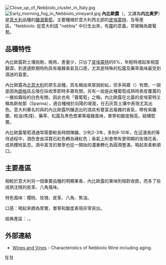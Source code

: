 [[File:Close_up_of_Nebbiolo_cluster_in_Italy.jpg|right]]
[[File:Early_morning_fog_in_Nebbiolo_vineyard.jpg|right]]
'''內比歐露'''（{{lang-it|'''Nebbiolo'''}}，又譯為'''内比奥罗'''）是[[意大利|意大利]]品種的[[釀酒葡萄|釀酒葡萄]]，主要種植於意大利西北部的[[皮埃蒙特|皮埃蒙特]]、{{tsl|en|Barolo|巴羅洛}}及{{tsl|en|Barbaresco|巴巴瑞斯克}}等產區。"Nebbiolo: 從意大利語 "nebbia" 中衍生出來，有[[霧|霧]]的意義，常被稱為霧葡萄。

==品種特性==

內比歐露對土壤挑剔，晚熟，產量少，只佔了[[皮埃蒙特|皮埃蒙特]]的6%，年輕時嚐起來相當艱澀，到達適飲期時則具有複雜香氣及口感，尤其是特殊的松露及藥草風味最受到酒迷的喜愛。

內比歐露為[[北意大利|北意大利]]的原生品種，其名稱由來眾說紛紜，但多與霧（{{tsl|en|Nebbia|nebbia}}）有關，一說是因為[[朗格|朗格]]區丘陵在採收季節時多霧有關，另有一說是此種葡萄成熟時表皮覆蓋的一層如霧般的白色{{tsl|en|Pruinescence|天然蠟}}有關，因此也有「霧葡萄」之稱。內比歐露在北義的皮埃蒙特又稱為斯帕那（Spanna），適合種植於向陽的坡面，在石灰質土壤中表現尤其出色。意大利著名的{{tsl|en|Barlolo|巴羅洛}}與{{tsl|en|Barbaresco|巴巴瑞斯可}}的內比歐露所釀造出的酒具有豐富且複雜的香氣，帶有紫羅蘭、柏油(焦煤)、藥草、松露及黑色漿果等複雜風味，單寧和酸度極高，結構堅實。

內比歐露葡萄酒通常需要較長時間陳釀，少則2-3年，多則8-10年，在這漫長的等待過程中，酒色會由深寶石紅色轉為磚紅色；香氣上則會帶有更明顯的玫瑰花香、成熟櫻桃氣息。酒中富含的單寧也從一開始的濃重轉化為圓潤豐滿，喝起來柔軟順口。

==主要產區==

相較於意大利另一個重要品種{{tsl|en|Sangiovese|桑嬌維賽}}的明顯果香，內比歐露的果味則相對收斂，而多了些成熟沈穩的皮革、八角風味。

特色風味：櫻桃、玫瑰、皮革、八角、焦油。

口感：喝起來頗為厚實，單寧和酸度表現非常突出。

經典產區：{{tsl|en|Barlolo|巴羅洛}}、{{tsl|en|Barbaresco|巴巴瑞斯可}}。

==外部連結==
*[https://archive.is/20130414092821/http://www.cal-italia.org/varietals/nebbiolo.html Wines and Vines] - Characteristics of Nebbiolo Wine including aging.{{en}}

{{Wines}}

[[Category:意大利葡萄酒|N]]
[[Category:紅酒葡萄品種|N]]